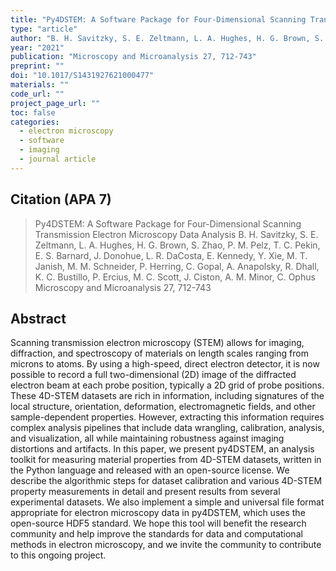 ```yaml
---
title: "Py4DSTEM: A Software Package for Four-Dimensional Scanning Transmission Electron Microscopy Data Analysis"
type: "article"
author: "B. H. Savitzky, S. E. Zeltmann, L. A. Hughes, H. G. Brown, S. Zhao, P. M. Pelz, T. C. Pekin, E. S. Barnard, J. Donohue, L. R. DaCosta, E. Kennedy, Y. Xie, M. T. Janish, M. M. Schneider, P. Herring, C. Gopal, A. Anapolsky, R. Dhall, K. C. Bustillo, P. Ercius, M. C. Scott, J. Ciston, A. M. Minor, C. Ophus"
year: "2021"
publication: "Microscopy and Microanalysis 27, 712-743"
preprint: ""
doi: "10.1017/S1431927621000477"
materials: ""
code_url: ""
project_page_url: ""
toc: false
categories:
  - electron microscopy
  - software
  - imaging
  - journal article
---
```


## Citation (APA 7)

> Py4DSTEM: A Software Package for Four-Dimensional Scanning Transmission Electron Microscopy Data Analysis
B. H. Savitzky, S. E. Zeltmann, L. A. Hughes, H. G. Brown, S. Zhao, P. M. Pelz, T. C. Pekin, E. S. Barnard, J. Donohue, L. R. DaCosta, E. Kennedy, Y. Xie, M. T. Janish, M. M. Schneider, P. Herring, C. Gopal, A. Anapolsky, R. Dhall, K. C. Bustillo, P. Ercius, M. C. Scott, J. Ciston, A. M. Minor, C. Ophus
Microscopy and Microanalysis 27, 712-743


## Abstract

Scanning transmission electron microscopy (STEM) allows for imaging, diffraction, and spectroscopy of materials on length scales ranging from microns to atoms. By using a high-speed, direct electron detector, it is now possible to record a full two-dimensional (2D) image of the diffracted electron beam at each probe position, typically a 2D grid of probe positions. These 4D-STEM datasets are rich in information, including signatures of the local structure, orientation, deformation, electromagnetic fields, and other sample-dependent properties. However, extracting this information requires complex analysis pipelines that include data wrangling, calibration, analysis, and visualization, all while maintaining robustness against imaging distortions and artifacts. In this paper, we present py4DSTEM, an analysis toolkit for measuring material properties from 4D-STEM datasets, written in the Python language and released with an open-source license. We describe the algorithmic steps for dataset calibration and various 4D-STEM property measurements in detail and present results from several experimental datasets. We also implement a simple and universal file format appropriate for electron microscopy data in py4DSTEM, which uses the open-source HDF5 standard. We hope this tool will benefit the research community and help improve the standards for data and computational methods in electron microscopy, and we invite the community to contribute to this ongoing project.


